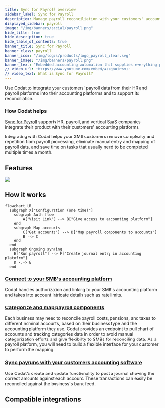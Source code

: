 ```yaml
---
title: Sync for Payroll overview
sidebar_label: Sync for Payroll
description: Manage payroll reconciliation with your customers' accounting platform
displayed_sidebar: payroll
image: "/img/banners/social/payroll.png"
hide_title: true
hide_description: true
hide_table_of_contents: true
banner_title: Sync for Payroll
banner_class: payroll
banner_icon: "/img/logos/products/logo_payroll_clear.svg"
banner_image: "/img/banners/payroll.png"
banner_text: "Embedded accounting automation that supplies everything payroll providers need to deliver high-quality accounting integrations for customers, fast."
// video_url: "https://www.youtube.com/embed/4zLgo0iP6MI"
// video_text: What is Sync for Payroll?
---
```



Use Codat to integrate your customers' payroll data from their HR and payroll platforms into their accounting platforms and to support its reconciliation.

### How Codat helps

[Sync for Payroll](/sync-for-payroll-api) supports HR, payroll, and vertical SaaS companies integrate their product with their customers' accounting platforms. 

Integrating with Codat helps your SMB customers remove complexity and repetition from payroll processing, eliminate manual entry and mapping of payroll data, and save time on tasks that usually need to be completed multiple times a month. 

## Features

![](/img/use-cases/summary-pages/payroll.png)

## How it works

```mermaid
flowchart LR
  subgraph X["Configuration (one time)"]
    subgraph Auth flow
        A["Visit Link"] --> B["Give access to accounting platform"]
    end
    subgraph Map accounts
        C["Get accounts"] --> D["Map payroll components to accounts"]
        B --> C
    end
  end
  subgraph Ongoing syncing
    E["Run payroll"] --> F["Create journal entry in accounting platofrm"]
    D -.-> E
  end
```

### [Connect to your SMB's accounting platform](/auth-flow/overview)

Codat handles authorization and linking to your SMB's accounting platform and takes into account intricate details such as rate limits.

### [Categorize and map payroll components](mapping)

Each business may need to reconcile payroll costs, pensions, and taxes to different nominal accounts, based on their business type and the accounting platform they use. Codat provides an endpoint to pull chart of accounts and tracking categories data in order to avoid manual categorization efforts and give flexibility to SMBs for reconciling data. As a payroll platform, you will need to build a flexible interface for your customer to perform the mapping.  

### [Sync payruns with your customers accounting software](sync-payroll)

Use Codat's create and update functionality to post a journal showing the correct amounts against each account. These transactions can easily be reconciled against the business's bank feed.

## Compatible integrations

<IntegrationsList filter={integrationsFilterPayroll} />